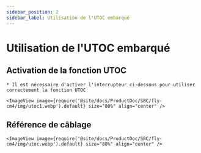 ```yaml
---
sidebar_position: 2
sidebar_label: Utilisation de l'UTOC embarqué
---
```


# Utilisation de l'UTOC embarqué

## Activation de la fonction UTOC

    * Il est nécessaire d'activer l'interrupteur ci-dessous pour utiliser correctement la fonction UTOC

    <ImageView image={require('@site/docs/ProductDoc/SBC/fly-cm4/img/utoc1.webp').default} size="80%" align="center" />

## Référence de câblage

    <ImageView image={require('@site/docs/ProductDoc/SBC/fly-cm4/img/utoc.webp').default} size="80%" align="center" />